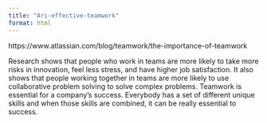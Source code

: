 ```yaml
---
title: "Ari-effective-teamwork"
format: html
---
```


https://www.atlassian.com/blog/teamwork/the-importance-of-teamwork

Research shows that people who work in teams are more likely to take more risks in innovation, feel less stress, and have higher job satisfaction. It also shows that people working together in teams are more likely to use collaborative problem solving to solve complex problems. Teamwork is essential for a company's success. Everybody has a set of different unique skills and when those skills are combined, it can be really essential to success. 
